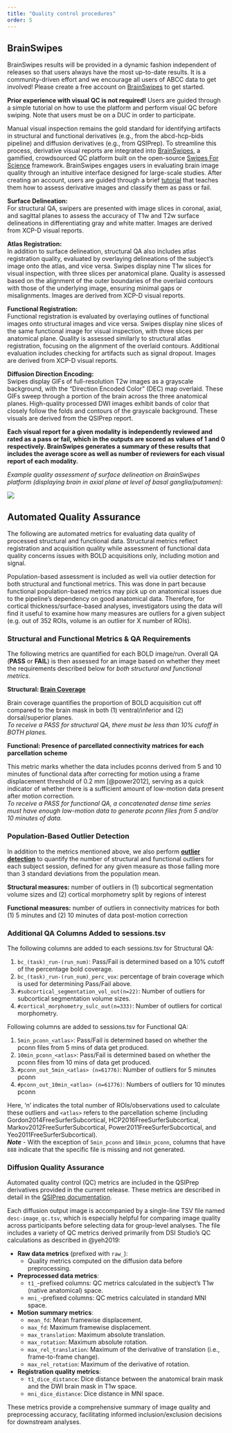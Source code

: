 ```yaml
---
title: "Quality control procedures"
order: 5
---
```


## BrainSwipes

::: {.callout-caution title="BrainSwipes Results Provided in Data Release - Coming Soon!"}
BrainSwipes results will be provided in a dynamic fashion independent of releases so that users always have the most up-to-date results. It is a community-driven effort and we encourage all users of ABCC data to get involved! Please create a free account on [BrainSwipes](https://brainswipes.us/) to get started. 

**Prior experience with visual QC is not required!** Users are guided through a simple tutorial on how to use the platform and perform visual QC before swiping. Note that users must be on a DUC in order to participate.
:::

Manual visual inspection remains the gold standard for identifying artifacts in structural and functional derivatives (e.g., from the abcd-hcp-bids pipeline) and diffusion derivatives (e.g., from QSIPrep). To streamline this process, derivative visual reports are integrated into [BrainSwipes](https://brainswipes.us/about), a gamified, crowdsourced QC platform built on the open-source [Swipes For Science](https://swipesforscience.org/) framework. BrainSwipes engages users in evaluating brain image quality through an intuitive interface designed for large-scale studies. After creating an account, users are guided through a brief [tutorial](https://brainswipes.us/tutorial-select) that teaches them how to assess derivative images and classify them as pass or fail.

::: {.callout-note collapse="true" title="BrainSwipes QC Procedures"}
**Surface Delineation:**\
For structural QA, swipers are presented with image slices in coronal, axial, and sagittal planes to assess the accuracy of T1w and T2w surface delineations in differentiating gray and white matter. Images are derived from XCP-D visual reports.

**Atlas Registration:**\        
In addition to surface delineation, structural QA also includes atlas registration quality, evaluated by overlaying delineations of the subject’s image onto the atlas, and vice versa. Swipes display nine T1w slices for visual inspection, with three slices per anatomical plane. Quality is assessed based on the alignment of the outer boundaries of the overlaid contours with those of the underlying image, ensuring minimal gaps or misalignments. Images are derived from XCP-D visual reports.

**Functional Registration:**\
Functional registration is evaluated by overlaying outlines of functional images onto structural images and vice versa. Swipes display nine slices of the same functional image for visual inspection, with three slices per anatomical plane. Quality is assessed similarly to structural atlas registration, focusing on the alignment of the overlaid contours. Additional evaluation includes checking for artifacts such as signal dropout. Images are derived from XCP-D visual reports.

**Diffusion Direction Encoding:**\
Swipes display GIFs of full-resolution T2w images as a grayscale background, with the "Direction Encoded Color" (DEC) map overlaid. These GIFs sweep through a portion of the brain across the three anatomical planes. High-quality processed DWI images exhibit bands of color that closely follow the folds and contours of the grayscale background. These visuals are derived from the QSIPrep report.

**Each visual report for a given modality is independently reviewed and rated as a pass or fail, which in the outputs are scored as values of 1 and 0 respectively. BrainSwipes generates a summary of these results that includes the average score as well as number of reviewers for each visual report of each modality.**
:::

*Example quality assessment of surface delineation on BrainSwipes platform (displaying brain in axial plane at level of basal ganglia/putamen):*

![](../../assets/img/documentation/imaging/brainswipes.png)

## Automated Quality Assurance

The following are automated metrics for evaluating data quality of processed structural and functional data. Structural metrics reflect registration and acquisition quality while assessment of functional data quality concerns issues with BOLD acquisitions only, including motion and signal.

Population-based assessment is included as well via outlier detection for both structural and functional metrics. This was done in part because functional population-based metrics may pick up on anatomical issues due to the pipeline’s dependency on good anatomical data. Therefore, for cortical thickness/surface-based analyses, investigators using the data will find it useful to examine how many measures are outliers for a given subject (e.g. out of 352 ROIs, volume is an outlier for X number of ROIs).

### Structural and Functional Metrics & QA Requirements

The following metrics are quantified for each BOLD image/run. Overall QA (**PASS** or **FAIL**) is then assessed for an image based on whether they meet the requirements described below for *both structural and functional metrics*.

**Structural: [Brain Coverage](https://github.com/DCAN-Labs/brain_coverage)**<br>

Brain coverage quantifies the proportion of BOLD acquisition cut off compared to the brain mask in both (1) ventral/inferior and (2) dorsal/superior planes.<br>
*To receive a PASS for structural QA, there must be less than 10% cutoff in BOTH planes.*

**Functional: Presence of parcellated connectivity matrices for each parcellation scheme**<br>

This metric marks whether the data includes pconns derived from 5 and 10 minutes of functional data after correcting for motion using a frame displacement threshold of 0.2 mm [@power2012], serving as a quick indicator of whether there is a sufficient amount of low-motion data present after motion correction.<br>
*To receive a PASS for functional QA, a concatenated dense time series must have enough low-motion data to generate pconn files from 5 and/or 10 minutes of data.*

### Population-Based Outlier Detection

In addition to the metrics mentioned above, we also perform **[outlier detection](https://github.com/DCAN-Labs/abcc_automated_QC)** to quantify the number of structural and functional outliers for each subject session, defined for any given measure as those falling more than 3 standard deviations from the population mean.

**Structural measures:** number of outliers in (1) subcortical segmentation volume sizes and (2) cortical morphometry split by regions of interest

**Functional measures:** number of outliers in connectivity matrices for both (1) 5 minutes and (2) 10 minutes of data post-motion correction

### Additional QA Columns Added to sessions.tsv

The following columns are added to each sessions.tsv for Structural QA:

1. `bc_(task)_run-(run_num)`: Pass/Fail is determined based on a 10% cutoff of the percentage bold coverage.<br>
1. `bc_(task)_run-(run_num)_perc_vox`: percentage of brain coverage which is used for determining Pass/Fail above.<br>
1. `#subcortical_segmentation_vol_out(n=22)`: Number of outliers for subcortical segmentation volume sizes.<br>
1. `#cortical_morphometry_sulc_out(n=333)`: Number of outliers for cortical morphometry.<br>

Following columns are added to sessions.tsv for Functional QA:

1. `5min_pconn_<atlas>`: Pass/Fail is determined based on whether the pconn files from 5 mins of data get produced.<br>
1. `10min_pconn_<atlas>`: Pass/Fail is determined based on whether the pconn files from 10 mins of data get produced.<br>
1. `#pconn_out_5min_<atlas> (n=61776)`:  Number of outliers for 5 minutes pconn<br> 
1. `#pconn_out_10min_<atlas> (n=61776)`: Numbers of outliers for 10 minutes pconn<br>

Here, 'n' indicates the total number of ROIs/observations used to calculate these outliers and `<atlas>` refers to the parcellation scheme (including Gordon2014FreeSurferSubcortical, HCP2016FreeSurferSubcortical, Markov2012FreeSurferSubcortical, Power2011FreeSurferSubcortical, and Yeo2011FreeSurferSubcortical). <br>
<b>*Note*</b> - With the exception of `5min_pconn` and `10min_pconn`, columns that have `888` indicate that the specific file is missing and not generated.

### Diffusion Quality Assurance

Automated quality control (QC) metrics are included in the QSIPrep derivatives provided in the current release. These metrics are described in detail in the [QSIPrep documentation](https://qsiprep.readthedocs.io/en/latest/preprocessing.html#quality-control-data).

Each diffusion output image is accompanied by a single-line TSV file named `desc-image_qc.tsv`, which is especially helpful for comparing image quality across participants before selecting data for group-level analyses. The file includes a variety of QC metrics derived primarily from DSI Studio’s QC calculations as described in @yeh2019:

- **Raw data metrics** (prefixed with `raw_`):
    - Quality metrics computed on the diffusion data before preprocessing.
- **Preprocessed data metrics**:
    - `t1_`-prefixed columns: QC metrics calculated in the subject’s T1w (native anatomical) space.
    - `mni_`-prefixed columns: QC metrics calculated in standard MNI space.
- **Motion summary metrics**:
    - `mean_fd`: Mean framewise displacement.
    - `max_fd`: Maximum framewise displacement.
    - `max_translation`: Maximum absolute translation.
    - `max_rotation`: Maximum absolute rotation.
    - `max_rel_translation`: Maximum of the derivative of translation (i.e., frame-to-frame change).
    - `max_rel_rotation`: Maximum of the derivative of rotation.
- **Registration quality metrics**:
    - `t1_dice_distance`: Dice distance between the anatomical brain mask and the DWI brain mask in T1w space.
    - `mni_dice_distance`: Dice distance in MNI space.

These metrics provide a comprehensive summary of image quality and preprocessing accuracy, facilitating informed inclusion/exclusion decisions for downstream analyses.

